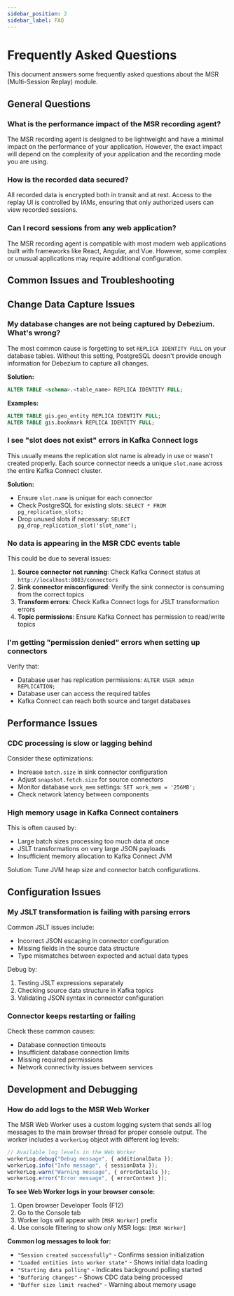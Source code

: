```yaml
---
sidebar_position: 2
sidebar_label: FAQ
---
```


# Frequently Asked Questions

This document answers some frequently asked questions about the MSR (Multi-Session Replay) module.

## General Questions

### What is the performance impact of the MSR recording agent?

The MSR recording agent is designed to be lightweight and have a minimal impact on the performance of your application.
However, the exact impact will depend on the complexity of your application and the recording mode you are using.

### How is the recorded data secured?

All recorded data is encrypted both in transit and at rest. Access to the replay UI is controlled by IAMs, ensuring that
only authorized users can view recorded sessions.

### Can I record sessions from any web application?

The MSR recording agent is compatible with most modern web applications built with frameworks like React, Angular, and
Vue. However, some complex or unusual applications may require additional configuration.

## Common Issues and Troubleshooting

## Change Data Capture Issues

### My database changes are not being captured by Debezium. What's wrong?

The most common cause is forgetting to set `REPLICA IDENTITY FULL` on your database tables. Without this setting,
PostgreSQL doesn't provide enough information for Debezium to capture all changes.

**Solution:**

```sql
ALTER TABLE <schema>.<table_name> REPLICA IDENTITY FULL;
```

**Examples:**

```sql
ALTER TABLE gis.geo_entity REPLICA IDENTITY FULL;
ALTER TABLE gis.bookmark REPLICA IDENTITY FULL;
```

### I see "slot does not exist" errors in Kafka Connect logs

This usually means the replication slot name is already in use or wasn't created properly. Each source connector needs a
unique `slot.name` across the entire Kafka Connect cluster.

**Solution:**

-   Ensure `slot.name` is unique for each connector
-   Check PostgreSQL for existing slots: `SELECT * FROM pg_replication_slots;`
-   Drop unused slots if necessary: `SELECT pg_drop_replication_slot('slot_name');`

### No data is appearing in the MSR CDC events table

This could be due to several issues:

1. **Source connector not running**: Check Kafka Connect status at `http://localhost:8083/connectors`
2. **Sink connector misconfigured**: Verify the sink connector is consuming from the correct topics
3. **Transform errors**: Check Kafka Connect logs for JSLT transformation errors
4. **Topic permissions**: Ensure Kafka Connect has permission to read/write topics

### I'm getting "permission denied" errors when setting up connectors

Verify that:

-   Database user has replication permissions: `ALTER USER admin REPLICATION;`
-   Database user can access the required tables
-   Kafka Connect can reach both source and target databases

## Performance Issues

### CDC processing is slow or lagging behind

Consider these optimizations:

-   Increase `batch.size` in sink connector configuration
-   Adjust `snapshot.fetch.size` for source connectors
-   Monitor database `work_mem` settings: `SET work_mem = '256MB';`
-   Check network latency between components

### High memory usage in Kafka Connect containers

This is often caused by:

-   Large batch sizes processing too much data at once
-   JSLT transformations on very large JSON payloads
-   Insufficient memory allocation to Kafka Connect JVM

Solution: Tune JVM heap size and connector batch configurations.

## Configuration Issues

### My JSLT transformation is failing with parsing errors

Common JSLT issues include:

-   Incorrect JSON escaping in connector configuration
-   Missing fields in the source data structure
-   Type mismatches between expected and actual data types

Debug by:

1. Testing JSLT expressions separately
2. Checking source data structure in Kafka topics
3. Validating JSON syntax in connector configuration

### Connector keeps restarting or failing

Check these common causes:

-   Database connection timeouts
-   Insufficient database connection limits
-   Missing required permissions
-   Network connectivity issues between services

## Development and Debugging

### How do add logs to the MSR Web Worker

The MSR Web Worker uses a custom logging system that sends all log messages to the main browser thread for proper
console output. The worker includes a `workerLog` object with different log levels:

```typescript
// Available log levels in the Web Worker
workerLog.debug("Debug message", { additionalData });
workerLog.info("Info message", { sessionData });
workerLog.warn("Warning message", { errorDetails });
workerLog.error("Error message", { errorContext });
```

**To see Web Worker logs in your browser console:**

1. Open browser Developer Tools (F12)
2. Go to the Console tab
3. Worker logs will appear with `[MSR Worker]` prefix
4. Use console filtering to show only MSR logs: `[MSR Worker]`

**Common log messages to look for:**

-   `"Session created successfully"` - Confirms session initialization
-   `"Loaded entities into worker state"` - Shows initial data loading
-   `"Starting data polling"` - Indicates background polling started
-   `"Buffering changes"` - Shows CDC data being processed
-   `"Buffer size limit reached"` - Warning about memory usage
